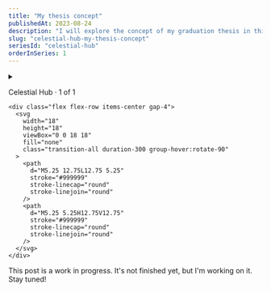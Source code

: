 ```yaml
---
title: "My thesis concept"
publishedAt: 2023-08-24
description: "I will explore the concept of my graduation thesis in this post."
slug: "celestial-hub-my-thesis-concept"
seriesId: "celestial-hub"
orderInSeries: 1
---
```



<details class="group flex flex-col gap-2 border rounded-lg border-neutral-700 p-4 transition-all hover:border-neutral-400 hover:shadow-lg cursor-pointer">
  <summary class="flex w-full items-center justify-between">
    <p class="text-xl self-center font-medium">Celestial Hub · 1 of 1</p>

    <div class="flex flex-row items-center gap-4">
      <svg
        width="18"
        height="18"
        viewBox="0 0 18 18"
        fill="none"
        class="transition-all duration-300 group-hover:rotate-90"
      >
        <path
          d="M5.25 12.75L12.75 5.25"
          stroke="#999999"
          stroke-linecap="round"
          stroke-linejoin="round"
        />
        <path
          d="M5.25 5.25H12.75V12.75"
          stroke="#999999"
          stroke-linecap="round"
          stroke-linejoin="round"
        />
      </svg>
    </div>

  </summary>

  <ul class="flex flex-col p-2 px-8 gap-2">
    <li>
      <a 
        class="group text-blue-500 no-underline transition-all duration-500 hover:text-orange-500 hover:text-md hover:underline"
        href={`/posts/celestial-hub-my-thesis-concept`}
        target="_blank"
        rel="noreferrer prefetch"
      >
        <p>My thesis concept</p>
      </a>
    </li>
  </ul>
</details>

<Trivia emoji="🚧">
  This post is a work in progress. It's not finished yet, but I'm working on it.
  Stay tuned!
</Trivia>

